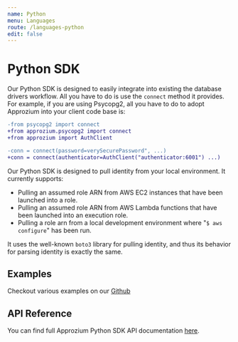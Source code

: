 ```yaml
---
name: Python
menu: Languages
route: /languages-python
edit: false
---
```


# Python SDK

Our Python SDK is designed to easily integrate into existing the database drivers workflow. All you have to do is use the `connect` method it provides. For example, if you are using Psycopg2, all you have to do to adopt Approzium into your client code base is:

```diff
-from psycopg2 import connect
+from approzium.psycopg2 import connect
+from approzium import AuthClient

-conn = connect(password=verySecurePassword", ...)
+conn = connect(authenticator=AuthClient("authenticator:6001") ...)
```

Our Python SDK is designed to pull identity from your local environment. It currently supports:

  - Pulling an assumed role ARN from AWS EC2 instances that have been launched into a role.
  - Pulling an assumed role ARN from AWS Lambda functions that have been launched into an execution role.
  - Pulling a role arn from a local development environment where "`$ aws configure`" has been run.

It uses the well-known `boto3` library for pulling identity, and thus its behavior for parsing identity
is exactly the same.

## Examples

Checkout various examples on our [Github](https://github.com/cyralinc/approzium/tree/develop/sdk/python/examples)

## API Reference

You can find full Approzium Python SDK API documentation [here](api/python/).
